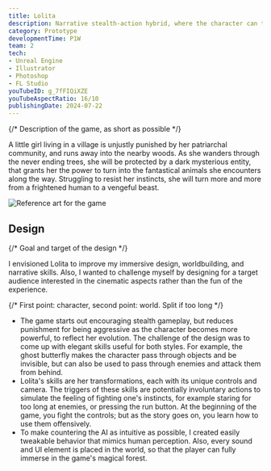 ```yaml
---
title: Lolita
description: Narrative stealth-action hybrid, where the character can transform into a multitude of animals.
category: Prototype
developmentTime: P1W
team: 2
tech:
- Unreal Engine
- Illustrator
- Photoshop
- FL Studio
youTubeID: g_7fFIQiXZE
youTubeAspectRatio: 16/10
publishingDate: 2024-07-22
---
```


{/* Description of the game, as short as possible */}

A little girl living in a village is unjustly punished by her patriarchal community, and runs away into the nearby woods. As she wanders through the never ending trees, she will be protected by a dark mysterious entity, that grants her the power to turn into the fantastical animals she encounters along the way. Struggling to resist her instincts, she will turn more and more from a frightened human to a vengeful beast.

![Reference art for the game](./lolita-game.webp)

## Design

{/* Goal and target of the design */}

I envisioned Lolita to improve my immersive design, worldbuilding, and narrative skills. Also, I wanted to challenge myself by designing for a target audience interested in the cinematic aspects rather than the fun of the experience.

{/* First point: character, second point: world. Split if too long */}

* The game starts out encouraging stealth gameplay, but reduces punishment for being aggressive as the character becomes more powerful, to reflect her evolution. The challenge of the design was to come up with elegant skills useful for both styles. For example, the ghost butterfly makes the character pass through objects and be invisible, but can also be used to pass through enemies and attack them from behind.
* Lolita's skills are her transformations, each with its unique controls and camera. The triggers of these skills are potentially involuntary actions to simulate the feeling of fighting one's instincts, for example staring for too long at enemies, or pressing the run button. At the beginning of the game, you fight the controls; but as the story goes on, you learn how to use them offensively.
* To make countering the AI as intuitive as possible, I created easily tweakable behavior that mimics human perception. Also, every sound and UI element is placed in the world, so that the player can fully immerse in the game's magical forest.